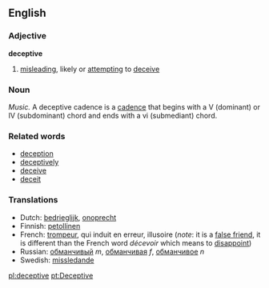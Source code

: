 ==English==

===Adjective===
'''deceptive'''
# [[misleading]], likely or [[attempting]] to [[deceive]]

===Noun===
''Music.'' A deceptive cadence is a [[cadence]] that begins with a V (dominant) or IV (subdominant) chord and ends with a vi (submediant) chord.

===Related words===
*[[deception]]
*[[deceptively]]
*[[deceive]]
*[[deceit]]

===Translations===
*Dutch: [[bedrieglijk]], [[onoprecht]]
*Finnish: [[petollinen]]
*French: [[trompeur]], qui induit en erreur, illusoire (''note'': it is a [[false friend]], it is different than the French word ''décevoir'' which means to [[disappoint]])
*Russian: [[обманчивый]] ''m'', [[обманчивая]] ''f'', [[обманчивое]] ''n''
*Swedish: [[missledande]]

[[pl:deceptive]]
[[pt:Deceptive]]